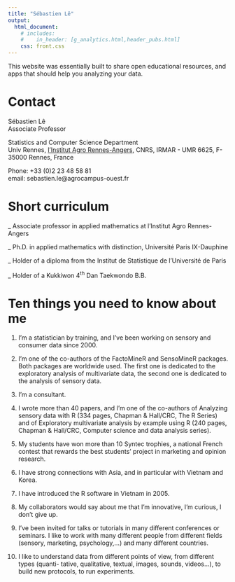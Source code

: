 ```yaml
---
title: "Sébastien Lê"
output: 
  html_document:
    # includes:
    #    in_header: [g_analytics.html,header_pubs.html]
    css: front.css
---
```


This website was essentially built to share open educational resources, and apps that should help you analyzing your data.

# Contact

Sébastien Lê <br>
Associate Professor <br>

Statistics and Computer Science Department <br>
Univ Rennes, [l'Institut Agro Rennes-Angers](https://www.institut-agro-rennes-angers.fr), CNRS, IRMAR - UMR 6625, F-35000 Rennes, France

Phone: +33 (0)2 23 48 58 81 <br>
email: sebastien.le@agrocampus-ouest.fr 


# Short curriculum

_ Associate professor in applied mathematics at l'Institut Agro Rennes-Angers

_ Ph.D. in applied mathematics with distinction, Université Paris IX-Dauphine

_ Holder of a diploma from the Institut de Statistique de l’Université de Paris

_ Holder of a Kukkiwon 4<sup>th</sup> Dan Taekwondo B.B.


# Ten things you need to know about me

1. I'm a statistician by training, and I've been working on sensory and consumer data since 2000.

2. I'm one of the co-authors of the FactoMineR and SensoMineR packages. Both packages are worldwide used. The first one is dedicated to the exploratory analysis of multivariate data, the second one is dedicated to the analysis of sensory data.

3. I'm a consultant.

4. I wrote more than 40 papers, and I'm one of the co-authors of Analyzing sensory data with R (334 pages, Chapman & Hall/CRC, The R Series) and of Exploratory multivariate analysis by example using R (240 pages, Chapman & Hall/CRC, Computer science and data analysis series).

5. My students have won more than 10 Syntec trophies, a national French contest that rewards the best students' project in marketing and opinion research.

6. I have strong connections with Asia, and in particular with Vietnam and Korea.

7. I have introduced the R software in Vietnam in 2005.

8. My collaborators would say about me that I'm innovative, I'm curious, I don't give up.

9. I've been invited for talks or tutorials in many different conferences or seminars. I like to work with many different people from different fields (sensory, marketing, psychology,...) and many different countries.

10. I like to understand data from different points of view, from different types (quanti- tative, qualitative, textual, images, sounds, videos...), to build new protocols, to run experiments.
